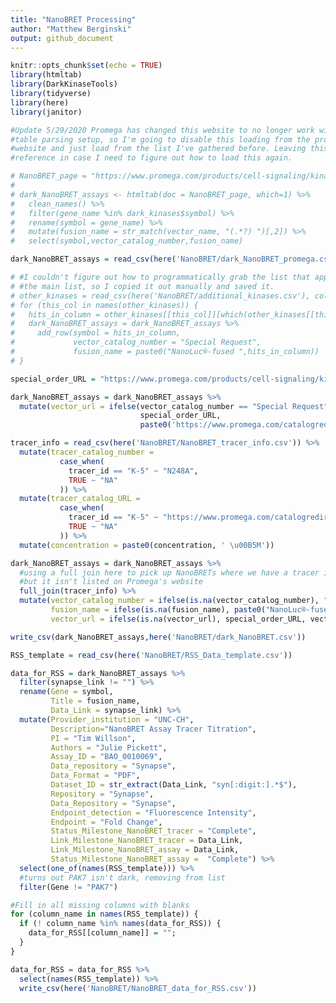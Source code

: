 ```yaml
---
title: "NanoBRET Processing"
author: "Matthew Berginski"
output: github_document
---
```


```r
knitr::opts_chunk$set(echo = TRUE)
library(htmltab)
library(DarkKinaseTools)
library(tidyverse)
library(here)
library(janitor)
```

```r
#Update 5/29/2020 Promega has changed this website to no longer work with the R
#table parsing setup, so I'm going to disable this loading from the promega
#website and just load from the list I've gathered before. Leaving this here for
#reference in case I need to figure out how to load this again.

# NanoBRET_page = "https://www.promega.com/products/cell-signaling/kinase-target-engagement/nanobret-te-intracellular-kinase-assay/?catNum=N2520&accordion0=0&accordion1=0"
# 
# dark_NanoBRET_assays <- htmltab(doc = NanoBRET_page, which=1) %>%
#   clean_names() %>%
#   filter(gene_name %in% dark_kinases$symbol) %>%
#   rename(symbol = gene_name) %>%
#   mutate(fusion_name = str_match(vector_name, "(.*?) ")[,2]) %>%
#   select(symbol,vector_catalog_number,fusion_name)

dark_NanoBRET_assays = read_csv(here('NanoBRET/dark_NanoBRET_promega.csv'))

# #I couldn't figure out how to programmatically grab the list that appears below
# #the main list, so I copied it out manually and saved it.
# other_kinases = read_csv(here('NanoBRET/additional_kinases.csv'), col_names = F)
# for (this_col in names(other_kinases)) {
#   hits_in_column = other_kinases[[this_col]][which(other_kinases[[this_col]] %in% dark_kinases$symbol)]
#   dark_NanoBRET_assays = dark_NanoBRET_assays %>%
#     add_row(symbol = hits_in_column,
#             vector_catalog_number = "Special Request",
#             fusion_name = paste0("NanoLuc®-fused ",hits_in_column))
# }

special_order_URL = "https://www.promega.com/products/cell-signaling/kinase-target-engagement/nanobret-te-intracellular-kinase-assay/?catNum=N2520&accordion1=0"

dark_NanoBRET_assays = dark_NanoBRET_assays %>%
  mutate(vector_url = ifelse(vector_catalog_number == "Special Request",
                             special_order_URL,
                             paste0('https://www.promega.com/catalogredirection.aspx?partno=',vector_catalog_number)))

tracer_info = read_csv(here('NanoBRET/NanoBRET_tracer_info.csv')) %>%
  mutate(tracer_catalog_number =
           case_when(
             tracer_id == "K-5" ~ "N248A",
             TRUE ~ "NA"
           )) %>%
  mutate(tracer_catalog_URL =
           case_when(
             tracer_id == "K-5" ~ "https://www.promega.com/catalogredirection.aspx?partno=N2500",
             TRUE ~ "NA"
           )) %>%
  mutate(concentration = paste0(concentration, ' \u00B5M'))

dark_NanoBRET_assays = dark_NanoBRET_assays %>%
  #using a full join here to pick up NanoBRETs where we have a tracer info file,
  #but it isn't listed on Promega's website
  full_join(tracer_info) %>%
  mutate(vector_catalog_number = ifelse(is.na(vector_catalog_number), "Special Request", vector_catalog_number),
         fusion_name = ifelse(is.na(fusion_name), paste0("NanoLuc®-fused ", symbol) , fusion_name),
         vector_url = ifelse(is.na(vector_url), special_order_URL, vector_url))

write_csv(dark_NanoBRET_assays,here('NanoBRET/dark_NanoBRET.csv'))
```


```r
RSS_template = read_csv(here('NanoBRET/RSS_Data_template.csv'))

data_for_RSS = dark_NanoBRET_assays %>% 
  filter(synapse_link != "") %>%
  rename(Gene = symbol,
         Title = fusion_name,
         Data_Link = synapse_link) %>%
  mutate(Provider_institution = "UNC-CH",
         Description="NanoBRET Assay Tracer Titration",
         PI = "Tim Willson",
         Authors = "Julie Pickett",
         Assay_ID = "BAO_0010069",
         Data_repository = "Synapse",
         Data_Format = "PDF",
         Dataset_ID = str_extract(Data_Link, "syn[:digit:].*$"),
         Repository = "Synapse",
         Data_Repository = "Synapse",
         Endpoint_detection = "Fluorescence Intensity",
         Endpoint = "Fold Change",
         Status_Milestone_NanoBRET_tracer = "Complete",
         Link_Milestone_NanoBRET_tracer = Data_Link,
         Link_Milestone_NanoBRET_assay = Data_Link,
         Status_Milestone_NanoBRET_assay =  "Complete") %>%
  select(one_of(names(RSS_template))) %>%
  #turns out PAK7 isn't dark, removing from list
  filter(Gene != "PAK7")

#Fill in all missing columns with blanks
for (column_name in names(RSS_template)) {
  if (! column_name %in% names(data_for_RSS)) {
    data_for_RSS[[column_name]] = "";
  }
}

data_for_RSS = data_for_RSS %>% 
  select(names(RSS_template)) %>%
  write_csv(here('NanoBRET/NanoBRET_data_for_RSS.csv'))
```
